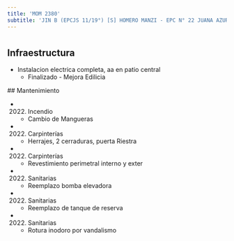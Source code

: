 ```yaml
---
title: 'MOM 2380'
subtitle: 'JIN B (EPCJS 11/19°) [S] HOMERO MANZI - EPC N° 22 JUANA AZURDUY'
---
```


#
## Infraestructura

* Instalacion electrica completa, aa en patio central 
    + Finalizado - Mejora Edilicia 


 ## Mantenimiento

*  (2022) Incendio 
    + Cambio de Mangueras

*  (2022) Carpinterías 
    + Herrajes, 2 cerraduras, puerta Riestra

*  (2022) Carpinterías 
    + Revestimiento perimetral interno y exter

*  (2022) Sanitarias 
    + Reemplazo bomba elevadora

*  (2022) Sanitarias 
    + Reemplazo de tanque de reserva

*  (2022) Sanitarias 
    + Rotura inodoro por vandalismo







